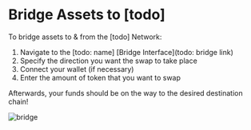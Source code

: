 # Bridge Assets to [todo]

To bridge assets to & from the [todo] Network: 
1. Navigate to the [todo: name] [Bridge Interface](todo: bridge link)
2. Specify the direction you want the swap to take place
3. Connect your wallet (if necessary)
4. Enter the amount of token that you want to swap 

Afterwards, your funds should be on the way to the desired destination chain!

 ![bridge](../images/bridge.png)